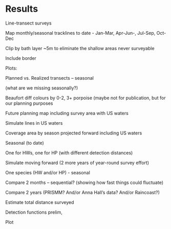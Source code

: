 # Results

Line-transect surveys 

Map monthly/seasonal tracklines to date - Jan-Mar, Apr-Jun-, Jul-Sep, Oct-Dec 

Clip by bath layer ~5m to eliminate the shallow areas never surveyable 

Include border 

Plots: 

Planned vs. Realized transects – seasonal 

(what are we missing seasonally?) 

Beaufort diff colours by 0-2, 3+ porpoise (maybe not for publication, but for our planning purposes 

Future planning map including survey area with US waters 

Simulate lines in US waters 

Coverage area by season projected forward including US waters 

Seasonal (to date) 

One for HWs, one for HP (with different detection distances) 

Simulate moving forward (2 more years of year-round survey effort) 

One species (HW and/or HP) - seasonal 

Compare 2 months – sequential? (showing how fast things could fluctuate) 

Compare 2 years (PRISMM? And/or Anna Hall’s data? And/or Raincoast?) 

Estimate total distance surveyed 

Detection functions prelim, 

Plot  